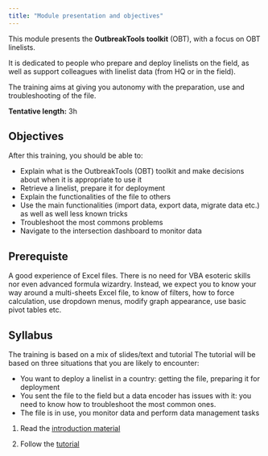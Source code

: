 ```yaml
---
title: "Module presentation and objectives"
---
```



This module presents the **OutbreakTools toolkit** (OBT), with a focus on OBT linelists. 

It is dedicated to people who prepare and deploy linelists on the field, as well as support colleagues with linelist data (from HQ or in the field).

The training aims at giving you autonomy with the preparation, use and troubleshooting of the file.

**Tentative length:** 3h


## Objectives

After this training, you should be able to:

-	Explain what is the OutbreakTools (OBT) toolkit and make decisions about when it is appropriate to use it
-	Retrieve a linelist, prepare it for deployment
-	Explain the functionalities of the file to others
-	Use the main functionalities (import data, export data, migrate data etc.) as well as well less known tricks
-	Troubleshoot the most commons problems
-	Navigate to the intersection dashboard to monitor data

## Prerequiste

A good experience of Excel files. There is no need for VBA esoteric skills nor even advanced formula wizardry. Instead, we expect you to know your way around a multi-sheets Excel file, to know of filters, how to force calculation, use dropdown menus, modify graph appearance, use basic pivot tables etc.


## Syllabus

The training is based on a mix of slides/text and tutorial The tutorial will be based on three situations that you are likely to encounter:

-	You want to deploy a linelist in a country: getting the file, preparing it for deployment
- You sent the file to the field but a data encoder has issues with it: you need to know how to troubleshoot the most common ones.
-	The file is in use, you monitor data and perform data management tasks


1. Read the [introduction material](../module_1/m1_intro.qmd)

2. Follow the [tutorial](../module_1/m1_tutorial.qmd)
